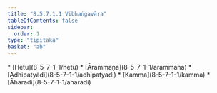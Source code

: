 ```yaml
---
title: "8.5.7.1.1 Vibhaṅgavāra"
tableOfContents: false
sidebar:
  order: 1
type: "tipitaka"
basket: "ab"
---
```



<DynamicBreadcrumb />



<TableOfContents>
* [Hetu](8-5-7-1-1/hetu)
* [Ārammaṇa](8-5-7-1-1/arammana)
* [Adhipatyādi](8-5-7-1-1/adhipatyadi)
* [Kamma](8-5-7-1-1/kamma)
* [Āhārādi](8-5-7-1-1/aharadi)
</TableOfContents>
